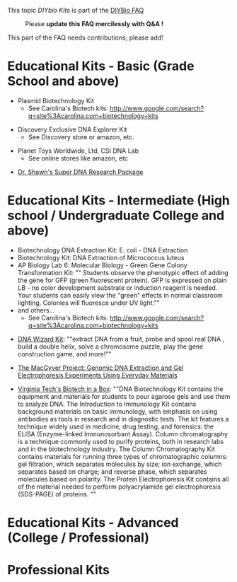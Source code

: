 {{DIYbio:Top}}
This topic ''DIYbio Kits'' is part of the 
[http://openwetware.org/wiki/DIYbio/FAQ DIYBio FAQ] 

: Please '''update this FAQ mercilessly with Q&A !'''


This part of the FAQ needs contributions; please add!


= Educational Kits - Basic (Grade School and above) =

*Plasmid Biotechnology Kit
** See Carolina's Biotech kits: http://www.google.com/search?q=site%3Acarolina.com+biotechnology+kits 

*Discovery Exclusive DNA Explorer Kit
** See Discovery store or amazon, etc.

*Planet Toys Worldwide, Ltd, CSI DNA Lab
** See online stores like amazon, etc

* [http://scifair.org/research_packages.html#DNA Dr. Shawn's Super DNA Research Package]

= Educational Kits - Intermediate (High school / Undergraduate College and above) =

*Biotechnology DNA Extraction Kit: E. coli - DNA Extraction
*Biotechnology Kit: DNA Extraction of Micrococcus luteus
*AP Biology Lab 6: Molecular Biology - Green Gene Colony Transformation Kit: "" Students observe the phenotypic effect of adding the gene for GFP (green fluorescent protein). GFP is expressed on plain LB - no color development substrate or induction reagent is needed. Your students can easily view the "green" effects in normal classroom lighting. Colonies will fluoresce under UV light.""
*and others...
** See Carolina's Biotech kits: http://www.google.com/search?q=site%3Acarolina.com+biotechnology+kits 



* [http://www.google.com/search?q=dna+wizard+kit DNA Wizard Kit]: ""extract DNA from a fruit, probe and spool real DNA , build a double helix, solve a chromosome puzzle, play the gene construction game, and more!""
 

* [http://www.scq.ubc.ca/the-macgyver-project-genomic-dna-extraction-and-gel-electrophoresis-experiments-using-everyday-materials/ The MacGyver Project: Genomic DNA Extraction and Gel Electrophoresis Experiments Using Everyday Materials]


* [http://www.fralin.vt.edu/content/biotechinabox-equipment-loan-program Virginia Tech's Biotech in a Box]: ""DNA Biotechnology Kit contains the equipment and materials for students to pour agarose gels and use them to analyze DNA.  The Introduction to Immunology Kit contains background materials on basic immunology, with emphasis on using antibodies as tools in research and in diagnostic tests. The kit features a technique widely used in medicine, drug testing, and forensics: the ELISA (Enzyme-linked Immunosorbant Assay).  Column chromatography is a technique commonly used to purify proteins, both in research labs and in the biotechnology industry. The Column Chromatography Kit contains materials for running three types of chromatographic columns: gel filtration, which separates molecules by size; ion exchange, which separates based on charge; and reverse phase, which separates molecules based on polarity.  The Protein Electrophoresis Kit contains all of the material needed to perform polyacrylamide gel electrophoresis (SDS-PAGE) of proteins.  ""

= Educational Kits - Advanced (College / Professional) =



= Professional Kits =
